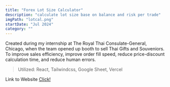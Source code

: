 ```yaml
---
title: "Forex Lot Size Calculator"
description: "calculate lot size base on balance and risk per trade"
imgPath: "lotcal.png"
startDate: "Jul 2024"
category: ""
---
```


Created during my internship at The Royal Thai Consulate-General, Chicago, when the team opened up booth to sell Thai Gifts and Souveniors. To improve sales efficiency, improve order fill speed, reduce price-discount calculation time, and reduce human errors.
  > Utilized: React, Tailwindcss, Google Sheet, Vercel

Link to Website [Click!](https://lot-calculator.vercel.app/)
